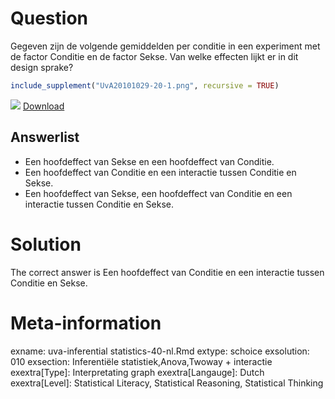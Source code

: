 Question
========

Gegeven zijn de volgende gemiddelden per conditie in een experiment met de factor Conditie en de factor Sekse. Van welke effecten lijkt er in dit design sprake? 

```{r, echo = FALSE, results = "hide"}
include_supplement("UvA20101029-20-1.png", recursive = TRUE)
```
![](UvA20101029-20-1.png )
[Download](UvA20101029-20-1.png)

Answerlist
----------
* Een hoofdeffect van Sekse en een hoofdeffect van Conditie.
* Een hoofdeffect van Conditie en een interactie tussen Conditie en Sekse.
* Een hoofdeffect van Sekse, een hoofdeffect van Conditie en een interactie tussen Conditie en Sekse.

Solution
========

The correct answer is  Een hoofdeffect van Conditie en een interactie tussen Conditie en Sekse. 

Meta-information
================
exname: uva-inferential statistics-40-nl.Rmd 
extype: schoice 
exsolution: 010 
exsection: Inferentiële statistiek,Anova,Twoway + interactie 
exextra[Type]: Interpretating graph
exextra[Langauge]: Dutch 
exextra[Level]: Statistical Literacy, Statistical Reasoning, Statistical Thinking 
